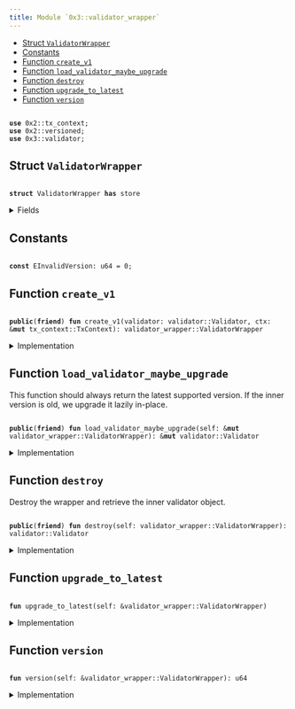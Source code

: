```yaml
---
title: Module `0x3::validator_wrapper`
---
```




-  [Struct `ValidatorWrapper`](#0x3_validator_wrapper_ValidatorWrapper)
-  [Constants](#@Constants_0)
-  [Function `create_v1`](#0x3_validator_wrapper_create_v1)
-  [Function `load_validator_maybe_upgrade`](#0x3_validator_wrapper_load_validator_maybe_upgrade)
-  [Function `destroy`](#0x3_validator_wrapper_destroy)
-  [Function `upgrade_to_latest`](#0x3_validator_wrapper_upgrade_to_latest)
-  [Function `version`](#0x3_validator_wrapper_version)


<pre><code>
<b>use</b> <Link href="../iota-framework/tx_context#0x2_tx_context">0x2::tx_context</Link>;
<b>use</b> <Link href="../iota-framework/versioned#0x2_versioned">0x2::versioned</Link>;
<b>use</b> <Link href="validator#0x3_validator">0x3::validator</Link>;
</code></pre>



<Link id="0x3_validator_wrapper_ValidatorWrapper"></Link>

## Struct `ValidatorWrapper`



<pre><code>
<b>struct</b> <Link href="validator_wrapper#0x3_validator_wrapper_ValidatorWrapper">ValidatorWrapper</Link> <b>has</b> store
</code></pre>



<details>
<summary>Fields</summary>


<dl>
<dt>
<code>
inner: <Link href="../iota-framework/versioned#0x2_versioned_Versioned">versioned::Versioned</Link></code>
</dt>
<dd>

</dd>
</dl>


</details>

<Link id="@Constants_0"></Link>

## Constants


<Link id="0x3_validator_wrapper_EInvalidVersion"></Link>



<pre><code>
<b>const</b> <Link href="validator_wrapper#0x3_validator_wrapper_EInvalidVersion">EInvalidVersion</Link>: u64 = 0;
</code></pre>



<Link id="0x3_validator_wrapper_create_v1"></Link>

## Function `create_v1`



<pre><code>
<b>public</b>(<b>friend</b>) <b>fun</b> <Link href="validator_wrapper#0x3_validator_wrapper_create_v1">create_v1</Link>(<Link href="validator#0x3_validator">validator</Link>: <Link href="validator#0x3_validator_Validator">validator::Validator</Link>, ctx: &<b>mut</b> <Link href="../iota-framework/tx_context#0x2_tx_context_TxContext">tx_context::TxContext</Link>): <Link href="validator_wrapper#0x3_validator_wrapper_ValidatorWrapper">validator_wrapper::ValidatorWrapper</Link>
</code></pre>



<details>
<summary>Implementation</summary>


<pre><code>
<b>public</b>(package) <b>fun</b> <Link href="validator_wrapper#0x3_validator_wrapper_create_v1">create_v1</Link>(<Link href="validator#0x3_validator">validator</Link>: Validator, ctx: &<b>mut</b> TxContext): <Link href="validator_wrapper#0x3_validator_wrapper_ValidatorWrapper">ValidatorWrapper</Link> \{
    <Link href="validator_wrapper#0x3_validator_wrapper_ValidatorWrapper">ValidatorWrapper</Link> \{
        inner: <Link href="../iota-framework/versioned#0x2_versioned_create">versioned::create</Link>(1, <Link href="validator#0x3_validator">validator</Link>, ctx)
    }
}
</code></pre>



</details>

<Link id="0x3_validator_wrapper_load_validator_maybe_upgrade"></Link>

## Function `load_validator_maybe_upgrade`

This function should always return the latest supported version.
If the inner version is old, we upgrade it lazily in-place.


<pre><code>
<b>public</b>(<b>friend</b>) <b>fun</b> <Link href="validator_wrapper#0x3_validator_wrapper_load_validator_maybe_upgrade">load_validator_maybe_upgrade</Link>(self: &<b>mut</b> <Link href="validator_wrapper#0x3_validator_wrapper_ValidatorWrapper">validator_wrapper::ValidatorWrapper</Link>): &<b>mut</b> <Link href="validator#0x3_validator_Validator">validator::Validator</Link>
</code></pre>



<details>
<summary>Implementation</summary>


<pre><code>
<b>public</b>(package) <b>fun</b> <Link href="validator_wrapper#0x3_validator_wrapper_load_validator_maybe_upgrade">load_validator_maybe_upgrade</Link>(self: &<b>mut</b> <Link href="validator_wrapper#0x3_validator_wrapper_ValidatorWrapper">ValidatorWrapper</Link>): &<b>mut</b> Validator \{
    <Link href="validator_wrapper#0x3_validator_wrapper_upgrade_to_latest">upgrade_to_latest</Link>(self);
    <Link href="../iota-framework/versioned#0x2_versioned_load_value_mut">versioned::load_value_mut</Link>(&<b>mut</b> self.inner)
}
</code></pre>



</details>

<Link id="0x3_validator_wrapper_destroy"></Link>

## Function `destroy`

Destroy the wrapper and retrieve the inner validator object.


<pre><code>
<b>public</b>(<b>friend</b>) <b>fun</b> <Link href="validator_wrapper#0x3_validator_wrapper_destroy">destroy</Link>(self: <Link href="validator_wrapper#0x3_validator_wrapper_ValidatorWrapper">validator_wrapper::ValidatorWrapper</Link>): <Link href="validator#0x3_validator_Validator">validator::Validator</Link>
</code></pre>



<details>
<summary>Implementation</summary>


<pre><code>
<b>public</b>(package) <b>fun</b> <Link href="validator_wrapper#0x3_validator_wrapper_destroy">destroy</Link>(self: <Link href="validator_wrapper#0x3_validator_wrapper_ValidatorWrapper">ValidatorWrapper</Link>): Validator \{
    <Link href="validator_wrapper#0x3_validator_wrapper_upgrade_to_latest">upgrade_to_latest</Link>(&self);
    <b>let</b> <Link href="validator_wrapper#0x3_validator_wrapper_ValidatorWrapper">ValidatorWrapper</Link> \{ inner } = self;
    <Link href="../iota-framework/versioned#0x2_versioned_destroy">versioned::destroy</Link>(inner)
}
</code></pre>



</details>

<Link id="0x3_validator_wrapper_upgrade_to_latest"></Link>

## Function `upgrade_to_latest`



<pre><code>
<b>fun</b> <Link href="validator_wrapper#0x3_validator_wrapper_upgrade_to_latest">upgrade_to_latest</Link>(self: &<Link href="validator_wrapper#0x3_validator_wrapper_ValidatorWrapper">validator_wrapper::ValidatorWrapper</Link>)
</code></pre>



<details>
<summary>Implementation</summary>


<pre><code>
<b>fun</b> <Link href="validator_wrapper#0x3_validator_wrapper_upgrade_to_latest">upgrade_to_latest</Link>(self: &<Link href="validator_wrapper#0x3_validator_wrapper_ValidatorWrapper">ValidatorWrapper</Link>) \{
    <b>let</b> version = <Link href="validator_wrapper#0x3_validator_wrapper_version">version</Link>(self);
    // TODO: When new versions are added, we need <b>to</b> explicitly upgrade here.
    <b>assert</b>!(version == 1, <Link href="validator_wrapper#0x3_validator_wrapper_EInvalidVersion">EInvalidVersion</Link>);
}
</code></pre>



</details>

<Link id="0x3_validator_wrapper_version"></Link>

## Function `version`



<pre><code>
<b>fun</b> <Link href="validator_wrapper#0x3_validator_wrapper_version">version</Link>(self: &<Link href="validator_wrapper#0x3_validator_wrapper_ValidatorWrapper">validator_wrapper::ValidatorWrapper</Link>): u64
</code></pre>



<details>
<summary>Implementation</summary>


<pre><code>
<b>fun</b> <Link href="validator_wrapper#0x3_validator_wrapper_version">version</Link>(self: &<Link href="validator_wrapper#0x3_validator_wrapper_ValidatorWrapper">ValidatorWrapper</Link>): u64 \{
    <Link href="../iota-framework/versioned#0x2_versioned_version">versioned::version</Link>(&self.inner)
}
</code></pre>



</details>
